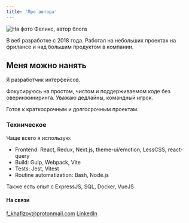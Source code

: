 ```yaml
---
title: 'Про автора'
---
```


![На фото Феликс, автор блога](/kolbaski.jpg)

В веб разработке с 2018 года. Работал на небольших проектах на фрилансе и над большим продуктом в компании.

## Меня можно нанять

Я разработчик интерфейсов.

Фокусируюсь на простом, чистом и поддерживаемом коде без оверинжиниринга. Уважаю дедлайны, командный игрок.

Готов к краткосрочным и долгосрочным проектам.

### Техническое

Чаще всего я использую:

- Frontend: React, Redux, Next.js, theme-ui/emotion, LessCSS, react-query
- Build: Gulp, Webpack, Vite
- Tests: Jest, Vitest
- Routine automatization: Bash, Node.js

Также есть опыт с ExpressJS, SQL, Docker, VueJS

#### На связи

[f_khafizov@protonmail․com](mailto:f_khafizov@protonmail․com)
[LinkedIn](https://www.linkedin.com/in/felix-khafizov/)
